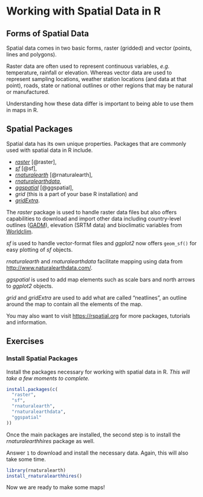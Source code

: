 # Working with Spatial Data in R {#intro}

## Forms of Spatial Data

Spatial data comes in two basic forms, raster (gridded) and vector (points, lines and polygons).

Raster data are often used to represent continuous variables, _e.g._ temperature, rainfall or elevation. Whereas vector data are used to represent sampling locations, weather station locations (and data at that point), roads, state or national outlines or other regions that may be natural or manufactured.

Understanding how these data differ is important to being able to use them in maps in R.

## Spatial Packages

Spatial data has its own unique properties. Packages that are commonly used with spatial data in R include.

* [_raster_](https://CRAN.R-project.org/package=raster) [@raster], 
* [_sf_](https://CRAN.R-project.org/package=raster) [@sf], 
* [_rnaturalearth_](https://CRAN.R-project.org/package=rnaturalearth) [@rnaturalearth],
* [_rnaturalearthdata_](https://CRAN.R-project.org/package=rnaturalearthdata),
* [_ggspatial_](https://CRAN.R-project.org/package=ggspatial) [@ggspatial],
* _grid_ (this is a part of your base R installation) and
* [_gridExtra_](https://CRAN.R-project.org/package=gridExtra).

The _raster_ package is used to handle raster data files but also offers capabilities to download and import other data including country-level outlines ([GADM](https://gadm.org/)), elevation (SRTM data) and bioclimatic variables from [Worldclim](https://www.worldclim.org/).

_sf_ is used to handle vector-format files and _ggplot2_ now offers `geom_sf()` for easy plotting of _sf_ objects.

_rnaturalearth_ and _rnaturalearthdata_ facilitate mapping using data from [http://www.naturalearthdata.com/](http://www.naturalearthdata.com/).

_ggspatial_ is used to add map elements such as scale bars and north arrows to _ggplot2_ objects.

_grid_ and _gridExtra_ are used to add what are called "neatlines", an outline around the map to contain all the elements of the map.

You may also want to visit [https://rspatial.org](https://rspatial.org/) for more packages, tutorials and information.

## Exercises

### Install Spatial Packages

Install the packages necessary for working with spatial data in R. _This will take a few moments to complete._

```r
install.packages(c(
  "raster",
  "sf",
  "rnaturalearth",
  "rnaturalearthdata",
  "ggspatial"
))
```

Once the main packages are installed, the second step is to install the _rnaturalearthhires_ package as well.

Answer `1` to download and install the necessary data. Again, this will also take some time.

```r
library(rnaturalearth)
install_rnaturalearthhires()
```

Now we are ready to make some maps!
